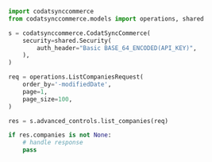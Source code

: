 ```python ListCompanies.py
import codatsynccommerce
from codatsynccommerce.models import operations, shared

s = codatsynccommerce.CodatSyncCommerce(
    security=shared.Security(
        auth_header="Basic BASE_64_ENCODED(API_KEY)",
    ),
)

req = operations.ListCompaniesRequest(
    order_by='-modifiedDate',
    page=1,
    page_size=100,
)

res = s.advanced_controls.list_companies(req)

if res.companies is not None:
    # handle response
    pass
```
